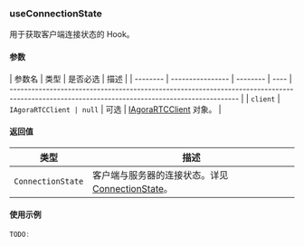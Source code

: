 ### useConnectionState

用于获取客户端连接状态的 Hook。

#### 参数

| 参数名   | 类型             | 是否必选 | 描述 |
| -------- | ---------------- | -------- | ---- | --------------------------------------------------------------------------------------------------------------------------------------------- |
| `client` | `IAgoraRTCClient | null`    | 可选 | [IAgoraRTCClient](https://docportal.shengwang.cn/cn/live-streaming-premium-4.x/API%20Reference/web_ng/interfaces/iagorartcclient.html) 对象。 |

#### 返回值

| 类型              | 描述                                                                                                                                                                 |
| ----------------- | -------------------------------------------------------------------------------------------------------------------------------------------------------------------- |
| `ConnectionState` | 客户端与服务器的连接状态。详见 [ConnectionState](https://docportal.shengwang.cn/cn/live-streaming-premium-4.x/API%20Reference/web_ng/globals.html#connectionstate)。 |

#### 使用示例

```jsx
TODO:
```
